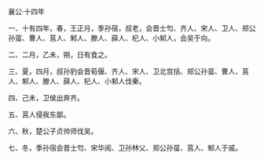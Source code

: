 

襄公·十四年

一、十有四年，春，王正月，季孙宿，叔老，会晋士匄、齐人、宋人、卫人、郑公孙虿、曹人、莒人、邾人、滕人、薛人、杞人、小邾人，会吴于向。

二、二月，乙未，朔，日有食之。

三、夏，四月，叔孙豹会晋荀偃、齐人、宋人、卫北宫括、郑公孙虿、曹人、莒人、邾人、滕人、薛人、杞人、小邾人伐秦。

四、己未，卫侯出奔齐。

五、莒人侵我东鄙。

六、秋，楚公子贞帅师伐吴。

七、冬，季孙宿会晋士匄、宋华阅、卫孙林父、郑公孙虿、莒人、邾人于戚。

